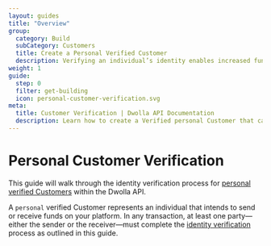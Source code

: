 ```yaml
---
layout: guides
title: "Overview"
group:
  category: Build
  subCategory: Customers
  title: Create a Personal Verified Customer
  description: Verifying an individual’s identity enables increased functionality on the platform. Create an individual Customer that can receive funds and send up to $10,000 per transfer (default).
weight: 1
guide:
  step: 0
  filter: get-building
  icon: personal-customer-verification.svg
meta:
  title: Customer Verification | Dwolla API Documentation
  description: Learn how to create a Verified personal Customer that can send and receive funds.
---
```


# Personal Customer Verification

This guide will walk through the identity verification process for [personal verified Customers](/concepts/customer-types) within the Dwolla API.

A `personal` verified Customer represents an individual that intends to send or receive funds on your platform. In any transaction, at least one party—either the sender or the receiver—must complete the [identity verification](https://www.dwolla.com/updates/guide-to-cip-customer-identification-program-dwolla-payments-api/) process as outlined in this guide.
